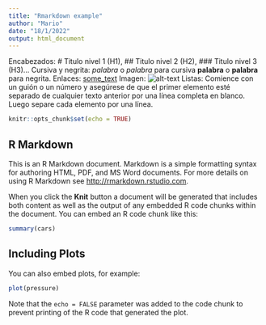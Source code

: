 ```yaml
---
title: "Rmarkdown example"
author: "Mario"
date: "18/1/2022"
output: html_document
---
```

Encabezados: # Titulo nivel 1 (H1), ## Titulo nivel 2 (H2), ### Titulo nivel 3 (H3)...
Cursiva y negrita: *palabra* o _palabra_ para cursiva **palabra** o __palabra__ para negrita.
Enlaces: [some_text](https://www.mncn.csic.es/es)
Imagen: ![alt-text](img_location)
Listas: Comience con un guión o un número y asegúrese de que el primer elemento esté separado de cualquier texto anterior por una línea completa en blanco. Luego separe cada elemento por una línea.

```r
knitr::opts_chunk$set(echo = TRUE)
```

## R Markdown

This is an R Markdown document. Markdown is a simple formatting syntax for authoring HTML, PDF, and MS Word documents. For more details on using R Markdown see <http://rmarkdown.rstudio.com>.

When you click the **Knit** button a document will be generated that includes both content as well as the output of any embedded R code chunks within the document. You can embed an R code chunk like this:

```r
summary(cars)
```

## Including Plots

You can also embed plots, for example:

```r
plot(pressure)
```

Note that the `echo = FALSE` parameter was added to the code chunk to prevent printing of the R code that generated the plot.
